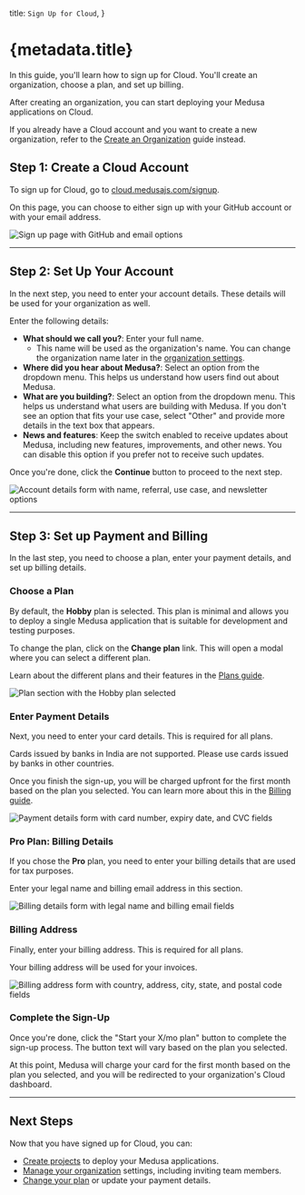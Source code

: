   title: `Sign Up for Cloud`,
}

# {metadata.title}

In this guide, you'll learn how to sign up for Cloud. You'll create an organization, choose a plan, and set up billing.

After creating an organization, you can start deploying your Medusa applications on Cloud.

<Note>

If you already have a Cloud account and you want to create a new organization, refer to the [Create an Organization](../organizations/page.mdx#create-or-join-an-organization) guide instead.

</Note>

## Step 1: Create a Cloud Account

To sign up for Cloud, go to [cloud.medusajs.com/signup](https://cloud.medusajs.com/signup?utm_source=docs&utm_medium=website&utm_campaign=cloud_signup_guide).

On this page, you can choose to either sign up with your GitHub account or with your email address.

![Sign up page with GitHub and email options](https://res.cloudinary.com/dza7lstvk/image/upload/v1757581724/Cloud/CleanShot_2025-09-11_at_12.08.08_2x_e6md6c.png)

---

## Step 2: Set Up Your Account

In the next step, you need to enter your account details. These details will be used for your organization as well.

Enter the following details:

- **What should we call you?**: Enter your full name.
    - This name will be used as the organization's name. You can change the organization name later in the [organization settings](../organizations/page.mdx#edit-organization-details).
- **Where did you hear about Medusa?**: Select an option from the dropdown menu. This helps us understand how users find out about Medusa.
- **What are you building?**: Select an option from the dropdown menu. This helps us understand what users are building with Medusa. If you don't see an option that fits your use case, select "Other" and provide more details in the text box that appears.
- **News and features**: Keep the switch enabled to receive updates about Medusa, including new features, improvements, and other news. You can disable this option if you prefer not to receive such updates.

Once you're done, click the **Continue** button to proceed to the next step.

![Account details form with name, referral, use case, and newsletter options](https://res.cloudinary.com/dza7lstvk/image/upload/v1757581945/Cloud/CleanShot_2025-09-11_at_12.12.16_2x_t86r6j.png)

---

## Step 3: Set up Payment and Billing

In the last step, you need to choose a plan, enter your payment details, and set up billing details.

### Choose a Plan

By default, the **Hobby** plan is selected. This plan is minimal and allows you to deploy a single Medusa application that is suitable for development and testing purposes.

To change the plan, click on the **Change plan** link. This will open a modal where you can select a different plan.

<Note>

Learn about the different plans and their features in the [Plans guide](../pricing/page.mdx).

</Note>

![Plan section with the Hobby plan selected](https://res.cloudinary.com/dza7lstvk/image/upload/v1757582162/Cloud/CleanShot_2025-09-11_at_12.15.39_2x_ww4ff2.png)

### Enter Payment Details

Next, you need to enter your card details. This is required for all plans.

<Note title="Restrictions">

Cards issued by banks in India are not supported. Please use cards issued by banks in other countries.

</Note>

Once you finish the sign-up, you will be charged upfront for the first month based on the plan you selected. You can learn more about this in the [Billing guide](../billing/page.mdx).

![Payment details form with card number, expiry date, and CVC fields](https://res.cloudinary.com/dza7lstvk/image/upload/v1757582477/Cloud/CleanShot_2025-09-11_at_12.20.06_2x_lzk7gu.png)

### Pro Plan: Billing Details

If you chose the **Pro** plan, you need to enter your billing details that are used for tax purposes.

Enter your legal name and billing email address in this section.

![Billing details form with legal name and billing email fields](https://res.cloudinary.com/dza7lstvk/image/upload/v1757582477/Cloud/CleanShot_2025-09-11_at_12.19.53_2x_dxfziq.png)

### Billing Address

Finally, enter your billing address. This is required for all plans.

Your billing address will be used for your invoices.

![Billing address form with country, address, city, state, and postal code fields](https://res.cloudinary.com/dza7lstvk/image/upload/v1757582478/Cloud/CleanShot_2025-09-11_at_12.20.55_2x_un3emk.png)

### Complete the Sign-Up

Once you're done, click the "Start your X/mo plan" button to complete the sign-up process. The button text will vary based on the plan you selected.

At this point, Medusa will charge your card for the first month based on the plan you selected, and you will be redirected to your organization's Cloud dashboard.

---

## Next Steps

Now that you have signed up for Cloud, you can:

- [Create projects](../projects/page.mdx) to deploy your Medusa applications.
- [Manage your organization](../organizations/page.mdx) settings, including inviting team members.
- [Change your plan](../billing/page.mdx#change-your-organizations-plan) or update your payment details.
